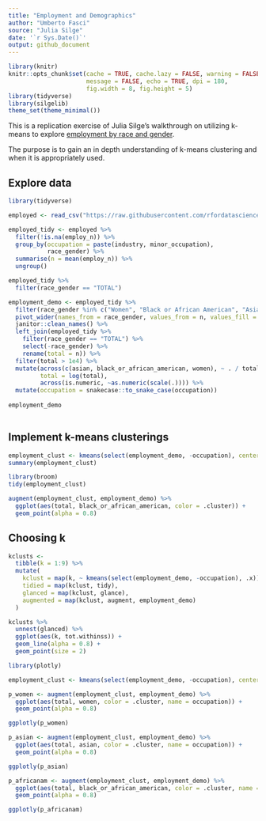 ```yaml
---
title: "Employment and Demographics"
author: "Umberto Fasci"
source: "Julia Silge"
date: '`r Sys.Date()`'
output: github_document
---
```


```r
library(knitr)
knitr::opts_chunk$set(cache = TRUE, cache.lazy = FALSE, warning = FALSE,
                      message = FALSE, echo = TRUE, dpi = 180,
                      fig.width = 8, fig.height = 5)
library(tidyverse)
library(silgelib)
theme_set(theme_minimal())
```

This is a replication exercise of Julia Silge's walkthrough on utilizing k-means to explore [employment by race and gender](https://github.com/rfordatascience/tidytuesday/blob/master/data/2021/2021-02-23/readme.md).

The purpose is to gain an in depth understanding of k-means clustering and when it is appropriately used.

## Explore data

```r
library(tidyverse)

employed <- read_csv("https://raw.githubusercontent.com/rfordatascience/tidytuesday/master/data/2021/2021-02-23/employed.csv")
```

```r
employed_tidy <- employed %>%
  filter(!is.na(employ_n)) %>%
  group_by(occupation = paste(industry, minor_occupation),
           race_gender) %>%
  summarise(n = mean(employ_n)) %>%
  ungroup()
```

```r
employed_tidy %>%
  filter(race_gender == "TOTAL")

employment_demo <- employed_tidy %>%
  filter(race_gender %in% c("Women", "Black or African American", "Asian")) %>%
  pivot_wider(names_from = race_gender, values_from = n, values_fill = 0) %>%
  janitor::clean_names() %>%
  left_join(employed_tidy %>%
    filter(race_gender == "TOTAL") %>%
    select(-race_gender) %>%
    rename(total = n)) %>%
  filter(total > 1e4) %>%
  mutate(across(c(asian, black_or_african_american, women), ~ . / total),
         total = log(total),
         across(is.numeric, ~as.numeric(scale(.)))) %>%
  mutate(occupation = snakecase::to_snake_case(occupation))
  
employment_demo
  
```



## Implement k-means clusterings

```r
employment_clust <- kmeans(select(employment_demo, -occupation), centers = 3)
summary(employment_clust)
```
```r
library(broom)
tidy(employment_clust)
```

```r
augment(employment_clust, employment_demo) %>%
  ggplot(aes(total, black_or_african_american, color = .cluster)) + 
  geom_point(alpha = 0.8)
```




## Choosing k


```r
kclusts <- 
  tibble(k = 1:9) %>%
  mutate(
    kclust = map(k, ~ kmeans(select(employment_demo, -occupation), .x)),
    tidied = map(kclust, tidy),
    glanced = map(kclust, glance),
    augmented = map(kclust, augment, employment_demo)
  )

kclusts %>%
  unnest(glanced) %>%
  ggplot(aes(k, tot.withinss)) +
  geom_line(alpha = 0.8) +
  geom_point(size = 2)
```
```r
library(plotly)

employment_clust <- kmeans(select(employment_demo, -occupation), centers = 5)

p_women <- augment(employment_clust, employment_demo) %>%
  ggplot(aes(total, women, color = .cluster, name = occupation)) + 
  geom_point(alpha = 0.8)

ggplotly(p_women)
```

```r
p_asian <- augment(employment_clust, employment_demo) %>%
  ggplot(aes(total, asian, color = .cluster, name = occupation)) + 
  geom_point(alpha = 0.8)

ggplotly(p_asian)
```

```r
p_africanam <- augment(employment_clust, employment_demo) %>%
  ggplot(aes(total, black_or_african_american, color = .cluster, name = occupation)) + 
  geom_point(alpha = 0.8)

ggplotly(p_africanam)
```


